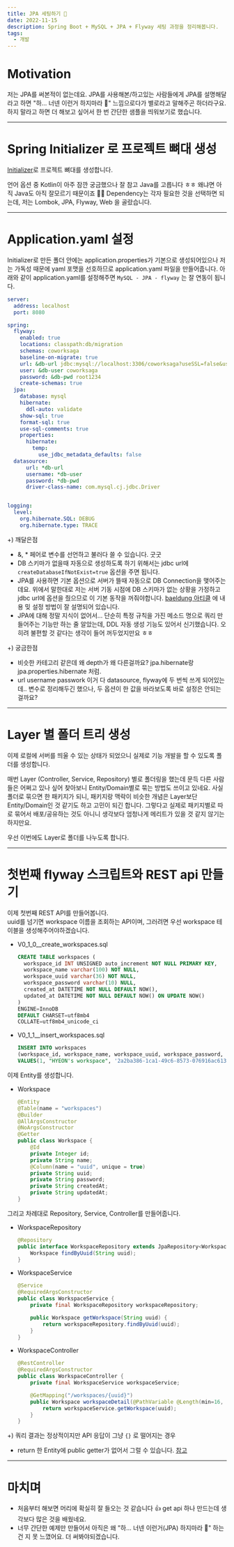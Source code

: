 ```yaml
---
title: JPA 세팅하기 🔨
date: 2022-11-15
description: Spring Boot + MySQL + JPA + Flyway 세팅 과정을 정리해봅니다.
tags:
  - 개발
---
```

# Motivation

저는 JPA를 써본적이 없는데요. JPA를 사용해본/하고있는 사람들에게 JPA를 설명해달라고 하면 "하... 너넨 이런거 하지마라 🚬" 느낌으로다가 별로라고 말해주곤 하더라구요.
하지 말라고 하면 더 해보고 싶어서 한 번 간단한 샘플을 띄워보기로 했습니다.
***
# Spring Initializer 로 프로젝트 뼈대 생성

[Initializer](https://start.spring.io/)로 프로젝트 뼈대를 생성합니다.

언어 옵션 중 Kotlin이 아주 잠깐 궁금했으나 잘 참고 Java를 고릅니다 ㅎㅎ 왜냐면 아직 Java도 아직 잘모르기 때문이죠 🤦‍♀️
Dependency는 각자 필요한 것을 선택하면 되는데, 저는 Lombok, JPA, Flyway, Web 을 골랐습니다.
***
# Application.yaml 설정

Initializer로 만든 폴더 안에는 application.properties가 기본으로 생성되어있으나 저는 가독성 때문에 yaml 포맷을 선호하므로 application.yaml 파일을 만들어줍니다.
아래와 같이 application.yaml를 설정해주면 `MySQL - JPA - flyway` 는 잘 연동이 됩니다.

```yaml
server:
  address: localhost
  port: 8080

spring:
  flyway:
    enabled: true
    locations: classpath:db/migration
    schemas: coworksaga
    baseline-on-migrate: true
    url: &db-url jdbc:mysql://localhost:3306/coworksaga?useSSL=false&useUnicode=true&characterEncoding=UTF-8&serverTimezone=Asia/Seoul&createDatabaseIfNotExist=true&allowPublicKeyRetrieval=true
    user: &db-user coworksaga
    password: &db-pwd root1234
    create-schemas: true
  jpa:
    database: mysql
    hibernate:
      ddl-auto: validate
    show-sql: true
    format-sql: true
    use-sql-comments: true
    properties:
      hibernate:
        temp:
          use_jdbc_metadata_defaults: false
  datasource:
      url: *db-url
      username: *db-user
      password: *db-pwd
      driver-class-name: com.mysql.cj.jdbc.Driver


logging:
  level:
    org.hibernate.SQL: DEBUG
    org.hibernate.type: TRACE
```
+) 깨달은점

- &, * 페어로 변수를 선언하고 불러다 쓸 수 있습니다. 굿굿
- DB 스키마가 없을때 자동으로 생성하도록 하기 위해서는 jdbc url에 `createDatabaseIfNotExist=true` 옵션을 주면 됩니다.
- JPA를 사용하면 기본 옵션으로 서버가 뜰때 자동으로 DB Connection을 맺어주는데요. 위에서 말한대로 저는 서버 기동 시점에 DB 스키마가 없는 상황을 가정하고 jdbc url에 옵션을 줬으므로 이 기본 동작을 꺼줘야합니다. [baeldung 아티클](https://www.baeldung.com/spring-data-jpa-run-app-without-db) 에 내용 밎 설정 방법이 잘 설명되어 있습니다.
- JPA에 대해 정말 지식이 없어서... 단순히 특정 규칙을 가진 메소드 명으로 쿼리 만들어주는 기능만 하는 줄 알았는데, DDL 자동 생성 기능도 있어서 신기했습니다. 오히려 불편할 것 같다는 생각이 들어 꺼두었지만요 ㅎㅎ


+) 궁금한점

- 비슷한 카테고리 같은데 왜 depth가 왜 다른걸까요? jpa.hibernate랑 jpa.properties.hibernate 처럼.  
- url username passwork 이거 다 datasource, flyway에 두 번씩 쓰게 되어있는데.. 변수로 정리해두긴 했으나, 두 옵션이 한 값을 바라보도록 바로 설정은 안되는걸까요?


***
# Layer 별 폴더 트리 생성

이제 로컬에 서버를 띄울 수 있는 상태가 되었으니 실제로 기능 개발을 할 수 있도록 폴더를 생성합니다.  

매번 Layer (Controller, Service, Repository) 별로 폴더링을 했는데 문득 다른 사람들은 어쩌고 있나 싶어 찾아보니 Entity/Domain별로 묶는 방법도 쓰이고 있네요. 사실 폴더로 묶으면 한 패키지가 되니, 패키지랑 맥락이 비슷한 개념은 Layer보단 Entity/Domain인 것 같기도 하고 고민이 되긴 합니다. 그렇다고 실제로 패키지별로 따로 묶어서 배포/공유하는 것도 아니니 생각보다 엄청나게 메리트가 있을 것 같지 않기는 하지만요.   

우선 이번에도 Layer로 폴더를 나누도록 합니다.


***
# 첫번째 flyway 스크립트와 REST api 만들기

이제 첫번째 REST API를 만들어봅니다.  
uuid를 넘기면 workspace 이름을 조회하는 API이며, 그러려면 우선 workspace 테이블을 생성해주어야하겠습니다.

- V0_1_0__create_workspaces.sql

  ```sql
  CREATE TABLE workspaces (
  	workspace_id INT UNSIGNED auto_increment NOT NULL PRIMARY KEY,
  	workspace_name varchar(100) NOT NULL,
  	workspace_uuid varchar(36) NOT NULL,
  	workspace_password varchar(10) NULL,
  	created_at DATETIME NOT NULL DEFAULT NOW(),
  	updated_at DATETIME NOT NULL DEFAULT NOW() ON UPDATE NOW()
  )
  ENGINE=InnoDB
  DEFAULT CHARSET=utf8mb4
  COLLATE=utf8mb4_unicode_ci
  ```

- V0_1_1__insert_workspaces.sql

  ```sql
  INSERT INTO workspaces
  (workspace_id, workspace_name, workspace_uuid, workspace_password, created_at, updated_at)
  VALUES(1, "HYEON's workspace", '2a2ba386-1ca1-49c6-8573-076916ac6139', 'Password', now(), now());
  ```



이제 Entity를 생성합니다.

- Workspace

  ```java
  @Entity
  @Table(name = "workspaces")
  @Builder
  @AllArgsConstructor
  @NoArgsConstructor
  @Getter
  public class Workspace {
      @Id
      private Integer id;
      private String name;
      @Column(name = "uuid", unique = true)
      private String uuid;
      private String password;
      private String createdAt;
      private String updatedAt;
  }
  ```

그리고 차례대로 Repository, Service, Controller를 만들어줍니다.

- WorkspaceRepository

  ```java
  @Repository
  public interface WorkspaceRepository extends JpaRepository<Workspace, Integer> {
      Workspace findByUuid(String uuid);
  }
  ```

- WorkspaceService

  ```java
  @Service
  @RequiredArgsConstructor
  public class WorkspaceService {
      private final WorkspaceRepository workspaceRepository;
  
      public Workspace getWorkspace(String uuid) {
          return workspaceRepository.findByUuid(uuid);
      }
  }
  ```

- WorkspaceController

  ```java
  @RestController
  @RequiredArgsConstructor
  public class WorkspaceController {
      private final WorkspaceService workspaceService;
  
      @GetMapping("/workspaces/{uuid}")
      public Workspace workspaceDetail(@PathVariable @Length(min=16, max=16) String uuid) {
          return workspaceService.getWorkspace(uuid);
      }
  }
  ```



+) 쿼리 결과는 정상적이지만 API 응답이 그냥  `{}` 로 떨어지는 경우
- return 한 Entity에 public getter가 없어서 그럴 수 있습니다. [참고](https://stackoverflow.com/questions/49117622/spring-rest-controller-returns-empty-json-iterable-data-structure-why)
***
# 마치며

- 처음부터 해보면 머리에 확실히 잘 들오는 것 같습니다 👍 get api 하나 만드는데 생각보다 많은 것을 배웠네요.
- 너무 간단한 예제만 만들어서 아직은 왜 "하... 너넨 이런거(JPA) 하지마라 🚬" 하는건 지 못 느꼈어요. 더 써봐야되겠습니다.